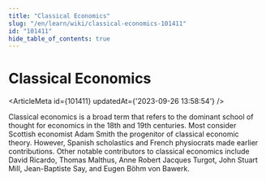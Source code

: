 ```yaml
---
title: "Classical Economics"
slug: "/en/learn/wiki/classical-economics-101411"
id: "101411"
hide_table_of_contents: true
---
```



# Classical Economics

<ArticleMeta id={101411} updatedAt={'2023-09-26 13:58:54'} />
<div className='border-solid border-b border-t-0 my-4 border-[var(--ifm-color-gray-300)]' />

Classical economics is a broad term that refers to the dominant school of thought for economics in the 18th and 19th centuries. Most consider Scottish economist Adam Smith the progenitor of classical economic theory. However, Spanish scholastics and French physiocrats made earlier contributions. Other notable contributors to classical economics include David Ricardo, Thomas Malthus, Anne Robert Jacques Turgot, John Stuart Mill, Jean-Baptiste Say, and Eugen Böhm von Bawerk.
